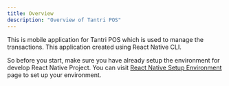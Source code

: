 ```yaml
---
title: Overview
description: "Overview of Tantri POS"
---
```


This is mobile application for Tantri POS which is used to manage the transactions. This application created using React Native CLI.

So before you start, make sure you have already setup the environment for develop React Native Project. You can visit [React Native Setup Environment](https://reactnative.dev/docs/set-up-your-environment) page to set up your environment.
